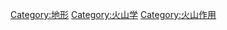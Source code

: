 {{Commonscat|Volcanic landforms}}

[[Category:地形|Category:地形]]
[[Category:火山学|Category:火山学]]
[[Category:火山作用|Category:火山作用]]